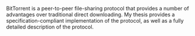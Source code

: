 BitTorrent is a peer-to-peer file-sharing protocol that provides a number of advantages over traditional direct downloading. My thesis provides a specification-compliant implementation of the protocol, as well as a fully detailed description of the protocol.
